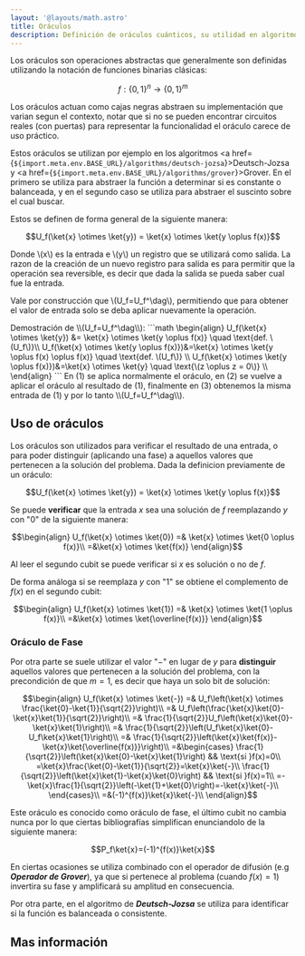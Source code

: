 ```yaml
---
layout: '@layouts/math.astro'
title: Oráculos
description: Definición de oráculos cuánticos, su utilidad en algoritmos y ejemplos de implementación.
---
```



Los oráculos son operaciones abstractas que generalmente son definidas utilizando la notación de funciones binarias clásicas:

```math
f: \{0,1\}^n \rightarrow \{0,1\}^m
```

Los oráculos actuan como cajas negras abstraen su implementación que varian segun el contexto, notar que si no se pueden encontrar circuitos reales (con puertas) para representar la funcionalidad el oráculo carece de uso práctico.

Estos oráculos se utilizan por ejemplo en los algoritmos <a href={`${import.meta.env.BASE_URL}/algorithms/deutsch-jozsa`}>Deutsch-Jozsa</a> y <a href={`${import.meta.env.BASE_URL}/algorithms/grover`}>Grover</a>. En el primero se utiliza para abstraer la función a determinar si es constante o balanceada, y en el segundo caso se utiliza para abstraer el suscinto sobre el cual buscar.

Estos se definen de forma general de la siguiente manera:

```math
U_f(\ket{x} \otimes \ket{y}) = \ket{x} \otimes \ket{y \oplus f(x)}
```

Donde \\(x\\) es la entrada e \\(y\\) un registro que se utilizará como salida. La razon de la creación de un nuevo registro para salida es para permitir que la operación sea reversible, es decir que dada la salida se pueda saber cual fue la entrada.

Vale por construcción que \\(U_f=U_f^\dag\\), permitiendo que para obtener el valor de entrada solo se deba aplicar nuevamente la operación.

<Aside>
Demostración de \\(U_f=U_f^\dag\\):
```math
\begin{align}
    U_f(\ket{x} \otimes \ket{y}) &= \ket{x} \otimes \ket{y \oplus f(x)} \quad \text{def. \(U_f\)}\\
    U_f(\ket{x} \otimes \ket{y \oplus f(x)})&=\ket{x} \otimes \ket{y \oplus f(x) \oplus f(x)} \quad \text{def. \(U_f\)} \\
    U_f(\ket{x} \otimes \ket{y \oplus f(x)})&=\ket{x} \otimes \ket{y} \quad \text{\(z \oplus z = 0\)} \\
\end{align}
```
En (1) se aplica normalmente el oráculo, en (2) se vuelve a aplicar el oráculo al resultado de (1), finalmente en (3) obtenemos la misma entrada de (1) y por lo tanto \\(U_f=U_f^\dag\\).
</Aside>

## Uso de oráculos

Los oráculos son utilizados para verificar el resultado de una entrada, o para poder distinguir (aplicando una fase) a aquellos valores que pertenecen a la solución del problema.
Dada la definicion previamente de un oráculo:

```math
U_f(\ket{x} \otimes \ket{y}) = \ket{x} \otimes \ket{y \oplus f(x)}
```

Se puede **verificar** que la entrada $x$ sea una solución de $f$ reemplazando $y$ con "$0$" de la siguiente manera:

```math
\begin{align}
U_f(\ket{x} \otimes \ket{0}) =& \ket{x} \otimes \ket{0 \oplus f(x)}\\
=&\ket{x} \otimes \ket{f(x)}
\end{align}
```

Al leer el segundo cubit se puede verificar si $x$ es solución o no de $f$.

De forma análoga si se reemplaza $y$ con "$1$" se obtiene el complemento de $f(x)$ en el segundo cubit:

```math
\begin{align}
U_f(\ket{x} \otimes \ket{1}) =& \ket{x} \otimes \ket{1 \oplus f(x)}\\
=&\ket{x} \otimes \ket{\overline{f(x)}}
\end{align}
```

### Oráculo de Fase

Por otra parte se suele utilizar el valor "$-$" en lugar de $y$ para **distinguir** aquellos valores que pertenecen a la solución del problema, con la precondición de que $m=1$, es decir que haya un solo bit de solución:

```math
\begin{align}
U_f(\ket{x} \otimes \ket{-}) =& U_f\left(\ket{x} \otimes \frac{\ket{0}-\ket{1}}{\sqrt{2}}\right)\\
=& U_f\left(\frac{\ket{x}\ket{0}-\ket{x}\ket{1}}{\sqrt{2}}\right)\\
=& \frac{1}{\sqrt{2}}U_f\left(\ket{x}\ket{0}-\ket{x}\ket{1}\right)\\
=& \frac{1}{\sqrt{2}}\left(U_f\ket{x}\ket{0}-U_f\ket{x}\ket{1}\right)\\
=& \frac{1}{\sqrt{2}}\left(\ket{x}\ket{f(x)}-\ket{x}\ket{\overline{f(x)}}\right)\\
=&\begin{cases}
\frac{1}{\sqrt{2}}\left(\ket{x}\ket{0}-\ket{x}\ket{1}\right) && \text{si }f(x)=0\\
=\ket{x}\frac{\ket{0}-\ket{1}}{\sqrt{2}}=\ket{x}\ket{-}\\
\frac{1}{\sqrt{2}}\left(\ket{x}\ket{1}-\ket{x}\ket{0}\right) && \text{si }f(x)=1\\
=-\ket{x}\frac{1}{\sqrt{2}}\left(-\ket{1}+\ket{0}\right)=-\ket{x}\ket{-}\\
\end{cases}\\
=&(-1)^{f(x)}\ket{x}\ket{-}\\
\end{align}
```

Este oráculo es conocido como oráculo de fase, el último cubit no cambia nunca por lo que ciertas bibliografías simplifican enunciandolo de la siguiente manera:

```math
P_f\ket{x}=(-1)^{f(x)}\ket{x}
```

En ciertas ocasiones se utiliza combinado con el operador de difusión (e.g **_Operador de Grover_**), ya que si pertenece al problema (cuando $f(x)=1$) invertira su fase y amplificará su amplitud en consecuencia.

Por otra parte, en el algoritmo de **_Deutsch-Jozsa_** se utiliza para identificar si la función es balanceada o consistente.

## Mas información

<Recommendations />
<BibItem id='wong' prefix='Capítulo 7.1.3 y 7.1.4, ' rate='r' />
<BibItem id='quantumFunctionsSoar' rate='a' />
<BibItem id='oraclesMicrosoft' rate='a' />
<BibItem id='nielsen' prefix='Capítulo 6.1.1, ' rate='o' />

